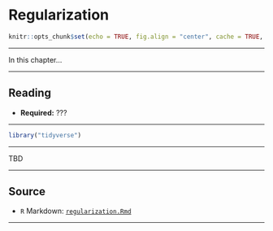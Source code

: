 # Regularization

```r
knitr::opts_chunk$set(echo = TRUE, fig.align = "center", cache = TRUE, autodep = TRUE)
```

***

In this chapter...

***

## Reading

- **Required:** ???

***

```r
library("tidyverse")
```

***

TBD

***

## Source

- `R` Markdown: [`regularization.Rmd`](regularization.Rmd)

***

